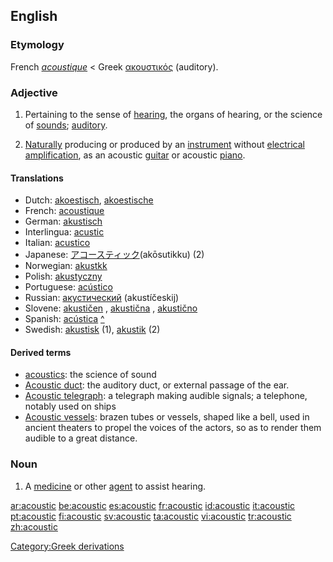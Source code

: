 ==English==

===Etymology===
French ''[[acoustique]]'' < Greek [[ακουστικός]] (auditory).

===Adjective===
{{en-adj|-}}

# Pertaining to the sense of [[hearing]], the organs of hearing, or the science of [[sounds]]; [[auditory]].
# {{music}} [[Naturally]] producing or produced by an [[instrument]] without [[electrical]] [[amplification]], as an acoustic [[guitar]] or acoustic [[piano]].

====Translations====
*Dutch: [[akoestisch]], [[akoestische]]
*French: [[acoustique]]
*German: [[akustisch]]
*Interlingua: [[acustic]]
*Italian: [[acustico]]
*Japanese: [[アコースティック]](akōsutikku) (2)
*Norwegian: [[akustkk]]
*Polish: [[akustyczny]]
*Portuguese: [[acústico]]
*Russian: [[акустический]] (akustíčeskij)
*Slovene: [[akustičen]] {{m}}, [[akustična]] {{f}}, [[akustično]] {{n}}
*Spanish: [[acústica]] [[:es:acústica|^]]
*Swedish: [[akustisk]] (1), [[akustik]] (2)

====Derived terms====
*[[acoustics]]: the science of sound
*[[Acoustic duct]]: the auditory duct, or external passage of the ear.
*[[Acoustic telegraph]]: a telegraph making audible signals; a telephone, notably used on ships
*[[Acoustic vessels]]: brazen tubes or vessels, shaped like a bell, used in ancient theaters to propel the voices of the actors, so as to render them audible to a great distance.

===Noun===
{{en-noun}}

# {{medicine}} A [[medicine]] or other [[agent]] to assist hearing.

[[Category:Greek derivations]]

[[ar:acoustic]]
[[be:acoustic]]
[[es:acoustic]]
[[fr:acoustic]]
[[id:acoustic]]
[[it:acoustic]]
[[pt:acoustic]]
[[fi:acoustic]]
[[sv:acoustic]]
[[ta:acoustic]]
[[vi:acoustic]]
[[tr:acoustic]]
[[zh:acoustic]]